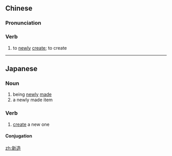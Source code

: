 ==Chinese==
{{zh-forms}}

===Pronunciation===
{{zh-pron
|m=xīnzào
|c=san1 zou6
|mn=sin-chō
|cat=v
}}

===Verb===
{{zh-verb}}

# to [[newly]] [[create]]; to create

----

==Japanese==
{{ja-kanjitab|しん|ぞう|yomi=on}}

===Noun===
{{ja-noun|しんぞう}}

# being [[newly]] [[made]]
# a newly made item

===Verb===
{{ja-verb-suru|しんぞう}}

# [[create]] a new one

====Conjugation====
{{ja-suru|しんぞう}}

[[zh:新造]]